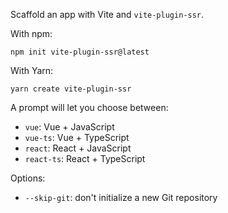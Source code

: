 Scaffold an app with Vite and `vite-plugin-ssr`.

With npm:

```shell
npm init vite-plugin-ssr@latest
```

With Yarn:

```shell
yarn create vite-plugin-ssr
```

A prompt will let you choose between:
 - `vue`: Vue + JavaScript
 - `vue-ts`: Vue + TypeScript
 - `react`: React + JavaScript
 - `react-ts`: React + TypeScript

Options:
 - `--skip-git`: don't initialize a new Git repository
